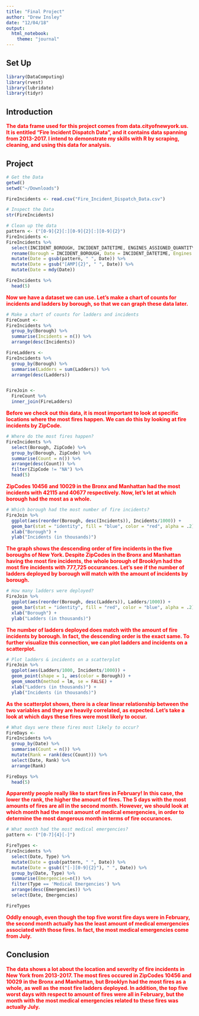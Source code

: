 ```yaml
---
title: "Final Project"
author: "Drew Insley"
date: "12/04/18"
output:
  html_notebook:
    theme: "journal"
---
```


## Set Up

```r
library(DataComputing)
library(rvest)
library(lubridate)
library(tidyr)
```

## Introduction

<span style="color:red">**The data frame used for this project comes from data.cityofnewyork.us. It is entitled "Fire Incident Dispatch Data", and it contains data spanning from 2013-2017. I intend to demonstrate my skills with R by scraping, cleaning, and using this data for analysis.**</span>

## Project

```r
# Get the Data
getwd()
setwd("~/Downloads")

FireIncidents <- read.csv("Fire_Incident_Dispatch_Data.csv")
```

```r
# Inspect the Data
str(FireIncidents)
```

```r
# Clean up the data
pattern <- ("[0-9]{2}[:][0-9]{2}[:][0-9]{2}")
FireIncidents <-
FireIncidents %>%
  select(INCIDENT_BOROUGH, INCIDENT_DATETIME, ENGINES_ASSIGNED_QUANTITY, INCIDENT_CLASSIFICATION_GROUP, ZIPCODE, LADDERS_ASSIGNED_QUANTITY) %>%
  rename(Borough = INCIDENT_BOROUGH, Date = INCIDENT_DATETIME, Engines = ENGINES_ASSIGNED_QUANTITY, Type = INCIDENT_CLASSIFICATION_GROUP, Ladders = LADDERS_ASSIGNED_QUANTITY, ZipCode = ZIPCODE) %>%
  mutate(Date = gsub(pattern, " ", Date)) %>%
  mutate(Date = gsub("[AMP]{2}", " ", Date)) %>%
  mutate(Date = mdy(Date))

FireIncidents %>%
  head(5)
```

<span style="color:red">**Now we have a dataset we can use. Let's make a chart of counts for incidents and ladders by borough, so that we can graph these data later.**</span>

```r
# Make a chart of counts for ladders and incidents
FireCount <-
FireIncidents %>%
  group_by(Borough) %>%
  summarise(Incidents = n()) %>%
  arrange(desc(Incidents))

FireLadders <-
FireIncidents %>%
  group_by(Borough) %>%
  summarise(Ladders = sum(Ladders)) %>%
  arrange(desc(Ladders))


FireJoin <-
  FireCount %>%
  inner_join(FireLadders)
```

<span style="color:red">**Before we check out this data, it is most important to look at specific locations where the most fires happen. We can do this by looking at fire incidents by ZipCode.**</span>

```r
# Where do the most fires happen?
FireIncidents %>%
  select(Borough, ZipCode) %>%
  group_by(Borough, ZipCode) %>%
  summarise(Count = n()) %>%
  arrange(desc(Count)) %>%
  filter(ZipCode != "NA") %>%
  head(5)
```

<span style="color:red">**ZipCodes 10456 and 10029 in the Bronx and Manhattan had the most incidents with 42115 and 40677 respectively. Now, let's let at which borough had the most as a whole.**</span>

```r
# Which borough had the most number of fire incidents?
FireJoin %>%
  ggplot(aes(reorder(Borough, desc(Incidents)), Incidents/1000)) +
  geom_bar(stat = "identity", fill = "blue", color = "red", alpha = .2) +
  xlab("Borough") +
  ylab("Incidents (in thousands)")
```

<span style="color:red">**The graph shows the descending order of fire incidents in the five boroughs of New York. Despite ZipCodes in the Bronx and Manhattan having the most fire incidents, the whole borough of Brooklyn had the most fire incidents with 777,725 occurances. Let's see if the number of ladders deployed by borough will match with the amount of incidents by borough.**</span>

```r
# How many ladders were deployed?
FireJoin %>%
  ggplot(aes(reorder(Borough, desc(Ladders)), Ladders/1000)) +
  geom_bar(stat = "identity", fill = "red", color = "blue", alpha = .2) +
  xlab("Borough") +
  ylab("Ladders (in thousands)")
```

<span style="color:red">**The number of ladders deployed does match with the amount of fire incidents by borough. In fact, the descending order is the exact same. To further visualize this connection, we can plot ladders and incidents on a scatterplot.**
</span>
```r
# Plot ladders & incidents on a scatterplot
FireJoin %>%
  ggplot(aes(Ladders/1000, Incidents/1000)) +
  geom_point(shape = 1, aes(color = Borough)) +
  geom_smooth(method = lm, se = FALSE) +
  xlab("Ladders (in thousands)") +
  ylab("Incidents (in thousands)")
```



<span style="color:red">**As the scatterplot shows, there is a clear linear relationship between the two variables and they are heavily correlated, as expected. Let's take a look at which days these fires were most likely to occur.**</span>

```r
# What days were these fires most likely to occur?
FireDays <-
FireIncidents %>%
  group_by(Date) %>%
  summarise(Count = n()) %>%
  mutate(Rank = rank(desc(Count))) %>%
  select(Date, Rank) %>%
  arrange(Rank)

FireDays %>%
  head(5)
```

<span style="color:red">**Apparently people really like to start fires in February! In this case, the lower the rank, the higher the amount of fires. The 5 days with the most amounts of fires are all in the second month. However, we should look at which month had the most amount of medical emergencies, in order to determine the most dangerous month in terms of fire occurances.**</span>

```r
# What month had the most medical emergencies?
pattern <- ("[0-7]{4}[-]")

FireTypes <-
FireIncidents %>%
  select(Date, Type) %>%
  mutate(Date = gsub(pattern, " ", Date)) %>%
  mutate(Date = gsub(("[-][0-9]{2}"), " ", Date)) %>%
  group_by(Date, Type) %>%
  summarise(Emergencies=n()) %>%
  filter(Type == 'Medical Emergencies') %>%
  arrange(desc(Emergencies)) %>%
  select(Date, Emergencies)

FireTypes
```

<span style="color:red">**Oddly enough, even though the top five worst fire days were in February, the second month actually has the least amount of medical emergencies associated with those fires. In fact, the most medical emergencies come from July.**
</span>

## Conclusion

<span style="color:red">**The data shows a lot about the location and severity of fire incidents in New York from 2013-2017. The most fires occured in ZipCodes 10456 and 10029 in the Bronx and Manhattan, but Brooklyn had the most fires as a whole, as well as the most fire ladders deployed. In addition, the top five worst days with respect to amount of fires were all in February, but the month with the most medical emergencies related to these fires was actually July.**
</span>